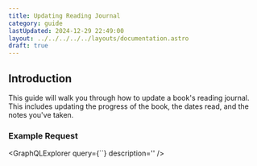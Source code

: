 ```yaml
---
title: Updating Reading Journal
category: guide
lastUpdated: 2024-12-29 22:49:00
layout: ../../../../../layouts/documentation.astro
draft: true
---
```


## Introduction

This guide will walk you through how to update a book's reading journal.
This includes updating the progress of the book, the dates read, and the notes you've taken.

### Example Request
<GraphQLExplorer query={``} description='' />